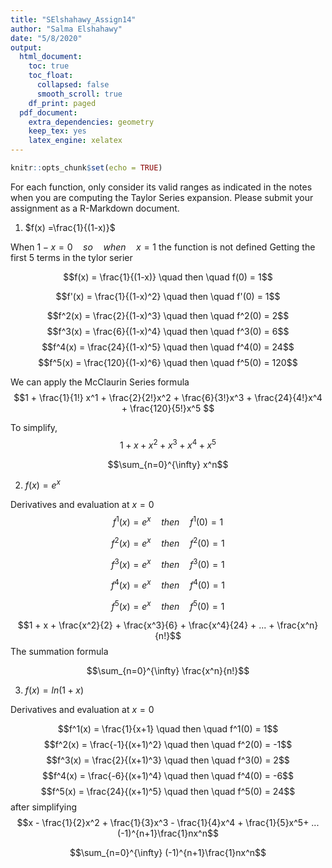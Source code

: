 ```yaml
---
title: "SElshahawy_Assign14"
author: "Salma Elshahawy"
date: "5/8/2020"
output: 
  html_document:
    toc: true
    toc_float:
      collapsed: false
      smooth_scroll: true
    df_print: paged
  pdf_document:
    extra_dependencies: geometry
    keep_tex: yes
    latex_engine: xelatex
---
```


```r
knitr::opts_chunk$set(echo = TRUE)
```

For each function, only consider its valid ranges as indicated in the notes when you are computing the Taylor Series expansion. Please submit your assignment as a R-Markdown document.

1. $f(x) =\frac{1}{(1-x)}$ 

When $1 - x = 0 \quad so \quad when \quad x = 1$ the function is not defined
Getting the first 5 terms in the tylor serier

$$f(x) = \frac{1}{(1-x)} \quad then \quad f(0) = 1$$

$$f'(x) = \frac{1}{(1-x)^2} \quad then \quad f'(0) = 1$$

$$f^2(x) = \frac{2}{(1-x)^3} \quad then \quad f^2(0) = 2$$
$$f^3(x) = \frac{6}{(1-x)^4} \quad then \quad f^3(0) = 6$$
$$f^4(x) = \frac{24}{(1-x)^5} \quad then \quad f^4(0) = 24$$
$$f^5(x) = \frac{120}{(1-x)^6} \quad then \quad f^5(0) = 120$$


We can apply the McClaurin Series formula 
$$1 + \frac{1}{1!} x^1 + \frac{2}{2!}x^2 + \frac{6}{3!}x^3 + \frac{24}{4!}x^4 + \frac{120}{5!}x^5 $$

To simplify, 
$$1 + x + x^2 + x^3 + x^4 + x^5$$

$$\sum_{n=0}^{\infty} x^n$$

2. $f(x)=e^x$

Derivatives and evaluation at $x = 0$
$$f^1(x)=e^x \quad then \quad f^1(0) = 1$$

$$f^2(x)=e^x \quad then \quad f^2(0) = 1$$

$$f^3(x)=e^x \quad then \quad f^3(0) = 1$$

$$f^4(x)=e^x \quad then \quad f^4(0) = 1$$

$$f^5(x)=e^x \quad then \quad f^5(0) = 1$$

$$1 + x + \frac{x^2}{2} + \frac{x^3}{6} + \frac{x^4}{24} + ... + \frac{x^n}{n!}$$
The summation formula 

$$\sum_{n=0}^{\infty} \frac{x^n}{n!}$$


3. $f(x)=ln(1+x)$

Derivatives and evaluation at $x = 0$

$$f^1(x) = \frac{1}{x+1} \quad then \quad f^1(0) = 1$$
$$f^2(x) = \frac{-1}{(x+1)^2} \quad then \quad f^2(0) = -1$$
$$f^3(x) = \frac{2}{(x+1)^3} \quad then \quad f^3(0) = 2$$
$$f^4(x) = \frac{-6}{(x+1)^4} \quad then \quad f^4(0) = -6$$
$$f^5(x) = \frac{24}{(x+1)^5} \quad then \quad f^5(0) = 24$$
after simplifying 
$$x - \frac{1}{2}x^2 + \frac{1}{3}x^3 - \frac{1}{4}x^4 + \frac{1}{5}x^5+ ... (-1)^{n+1}\frac{1}nx^n$$


$$\sum_{n=0}^{\infty} (-1)^{n+1}\frac{1}nx^n$$


